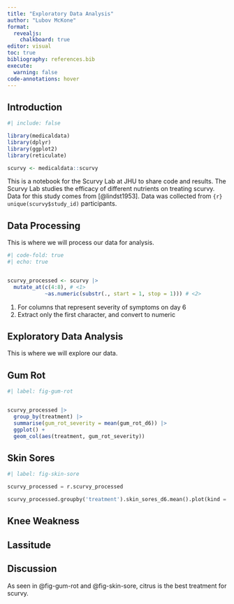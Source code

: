 ```yaml
---
title: "Exploratory Data Analysis"
author: "Lubov McKone"
format: 
  revealjs:
    chalkboard: true
editor: visual
toc: true
bibliography: references.bib
execute: 
  warning: false
code-annotations: hover
---
```


## Introduction

```r
#| include: false

library(medicaldata)
library(dplyr)
library(ggplot2)
library(reticulate)

scurvy <- medicaldata::scurvy 
```

This is a notebook for the Scurvy Lab at JHU to share code and results. The Scurvy Lab studies the efficacy of different nutrients on treating scurvy. Data for this study comes from [@lindst1953]. Data was collected from `{r} unique(scurvy$study_id)` participants.

## Data Processing

This is where we will process our data for analysis.

```r
#| code-fold: true
#| echo: true


scurvy_processed <- scurvy |>
  mutate_at(c(4:8), # <1>
            ~as.numeric(substr(., start = 1, stop = 1))) # <2>
```

1.  For columns that represent severity of symptoms on day 6
2.  Extract only the first character, and convert to numeric

## Exploratory Data Analysis

This is where we will explore our data.

::: panel-tabset
## Gum Rot

```r
#| label: fig-gum-rot


scurvy_processed |>
  group_by(treatment) |>
  summarise(gum_rot_severity = mean(gum_rot_d6)) |>
  ggplot() +
  geom_col(aes(treatment, gum_rot_severity))
```

## Skin Sores

```python
#| label: fig-skin-sore

scurvy_processed = r.scurvy_processed

scurvy_processed.groupby('treatment').skin_sores_d6.mean().plot(kind = "bar")

```

## Knee Weakness

## Lassitude
:::

## Discussion

As seen in @fig-gum-rot and @fig-skin-sore, citrus is the best treatment for scurvy.
